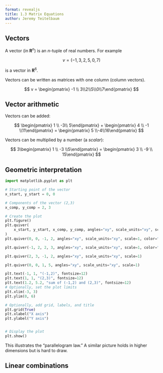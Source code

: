 ```yaml
---
format: revealjs
title: 1.3 Matrix Equations
author: Jeremy Teitelbaum
---
```


## Vectors

A vector (in $\mathbf{R}^{n}$) is an $n$-tuple of real numbers.  For example

$$
v = (-1,3,2,5,0,7)
$$

is a vector in $\mathbf{R}^{6}$.

Vectors can be written as matrices with one column (column vectors).

$$
v = \begin{pmatrix} -1 \\ 3\\2\\5\\0\\7\end{pmatrix}
$$

## Vector arithmetic

Vectors can be added:

$$
\begin{pmatrix} 1 \\ -3\\ 5\end{pmatrix} + \begin{pmatrix} 4 \\ -1 \\11\end{pmatrix} = \begin{pmatrix} 5 \\-4\\16\end{pmatrix}
$$

Vectors can be multiplied by a number (a *scalar*):

$$
3\begin{pmatrix} 1 \\ -3 \\5\end{pmatrix} = \begin{pmatrix} 3 \\ -9 \\ 15\end{pmatrix}
$$


## Geometric interpretation

```python
import matplotlib.pyplot as plt

# Starting point of the vector
x_start, y_start = 0, 0

# Components of the vector (2,3)
x_comp, y_comp = 2, 3

# Create the plot
plt.figure()
plt.quiver(
    x_start, y_start, x_comp, y_comp, angles="xy", scale_units="xy", scale=1, color="r"
)
plt.quiver(0, 0, -1, 2, angles="xy", scale_units="xy", scale=1, color="g")

plt.quiver(-1, 2, 2, 3, angles="xy", scale_units="xy", scale=1, color="r")

plt.quiver(2, 3, -1, 2, angles="xy", scale_units="xy", scale=1)

plt.quiver(0, 0, 1, 5, angles="xy", scale_units="xy", scale=1)

plt.text(-1, 1, "(-1,2)", fontsize=12)
plt.text(1, 1, "(2,3)", fontsize=12)
plt.text(1.2, 5.2, "sum of (-1,2) and (2,3)", fontsize=12)
# Optionally, set the plot limits
plt.xlim(-3, 3)
plt.ylim(0, 6)

# Optionally, add grid, labels, and title
plt.grid(True)
plt.xlabel("X axis")
plt.ylabel("Y axis")


# Display the plot
plt.show()
```

This illustrates the "parallelogram law." A similar picture holds in higher dimensions but is hard to draw.

## Linear combinations

